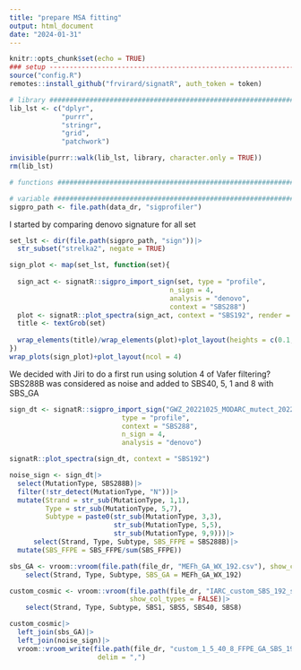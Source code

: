 ```yaml
---
title: "prepare MSA fitting"
output: html_document
date: "2024-01-31"
---
```


```r
knitr::opts_chunk$set(echo = TRUE)
### setup ----------------------------------------------------------------------
source("config.R")
remotes::install_github("frvirard/signatR", auth_token = token)

# library ######################################################################
lib_lst <- c("dplyr",
             "purrr",
             "stringr",
             "grid",
             "patchwork")

invisible(purrr::walk(lib_lst, library, character.only = TRUE))
rm(lib_lst)

# functions ####################################################################

# variable #####################################################################
sigpro_path <- file.path(data_dr, "sigprofiler")
```

I started by comparing denovo signature for all set
```r
set_lst <- dir(file.path(sigpro_path, "sign"))|>
  str_subset("strelka2", negate = TRUE)

sign_plot <- map(set_lst, function(set){
  
  sign_act <- signatR::sigpro_import_sign(set, type = "profile",
                                        n_sign = 4, 
                                        analysis = "denovo", 
                                        context = "SBS288")
  plot <- signatR::plot_spectra(sign_act, context = "SBS192", render = FALSE)
  title <- textGrob(set)
  
  wrap_elements(title)/wrap_elements(plot)+plot_layout(heights = c(0.1, 0.9))
})
wrap_plots(sign_plot)+plot_layout(ncol = 4)
```

We decided with Jiri to do a first run using solution 4 of Vafer filtering?
SBS288B was considered as noise and added to SBS40, 5, 1 and 8 with SBS_GA
```r
sign_dt <- signatR::sigpro_import_sign("GWZ_20221025_MODARC_mutect_20221117_vafer",
                            type = "profile", 
                            context = "SBS288",
                            n_sign = 4, 
                            analysis = "denovo")

signatR::plot_spectra(sign_dt, context = "SBS192")

noise_sign <- sign_dt|>
  select(MutationType, SBS288B)|>
  filter(!str_detect(MutationType, "N"))|>
  mutate(Strand = str_sub(MutationType, 1,1),
         Type = str_sub(MutationType, 5,7),
         Subtype = paste0(str_sub(MutationType, 3,3),
                          str_sub(MutationType, 5,5),
                          str_sub(MutationType, 9,9)))|>
      select(Strand, Type, Subtype, SBS_FFPE = SBS288B)|>
  mutate(SBS_FFPE = SBS_FFPE/sum(SBS_FFPE))

sbs_GA <- vroom::vroom(file.path(file_dr, "MEFh_GA_WX_192.csv"), show_col_types = FALSE)|>
    select(Strand, Type, Subtype, SBS_GA = MEFh_GA_WX_192)

custom_cosmic <- vroom::vroom(file.path(file_dr, "IARC_custom_SBS_192_signatures.csv"), 
                              show_col_types = FALSE)|>
    select(Strand, Type, Subtype, SBS1, SBS5, SBS40, SBS8)

custom_cosmic|>
  left_join(sbs_GA)|>
  left_join(noise_sign)|>
  vroom::vroom_write(file.path(file_dr, "custom_1_5_40_8_FFPE_GA_SBS_192_signatures.csv"), 
                      delim = ",")
```


